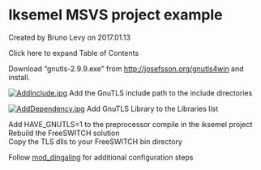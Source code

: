 
# Iksemel MSVS project example 

 Created by  Bruno Levy on 2017.01.13

Click here to expand Table of Contents

Download “gnutls-2.9.9.exe" from <http://josefsson.org/gnutls4win> and install.

[![AddInclude.jpg](https://wiki.freeswitch.org/images/4/41/AddInclude.jpg)](https://wiki.freeswitch.org/wiki/File:AddInclude.jpg) Add the GnuTLS include path to the include directories

[![AddDependency.jpg](https://wiki.freeswitch.org/images/c/c9/AddDependency.jpg)](https://wiki.freeswitch.org/wiki/File:AddDependency.jpg) Add GnuTLS Library to the Libraries list

Add HAVE\_GNUTLS=1 to the preprocessor compile in the iksemel project   
Rebuild the FreeSWITCH solution   
Copy the TLS dlls to your FreeSWITCH bin directory

Follow [mod\_dingaling](http://wiki.freeswitch.org/wiki/Mod%5Fdingaling#TLS) for additional configuration steps


